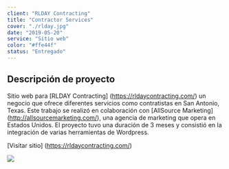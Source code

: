 ```yaml
---
client: "RLDAY Contracting"
title: "Contractor Services"
cover: "./rlday.jpg"
date: "2019-05-20"
service: "Sitio web"
color: "#ffe44f"
status: "Entregado"
---
```


## Descripción de proyecto

Sitio web para [RLDAY Contracting] (https://rldaycontracting.com/) un negocio que ofrece diferentes servicios como contratistas en San Antonio, Texas. Este trabajo se realizó en colaboración con [AllSource Marketing] (http://allsourcemarketing.com/), una agencia de marketing que opera en Estados Unidos. 
El proyecto tuvo una duración de 3 meses y consistió en la integración de varias herramientas de Wordpress. 

[Visitar sitio] (https://rldaycontracting.com/)

![](./rlday.jpg)
